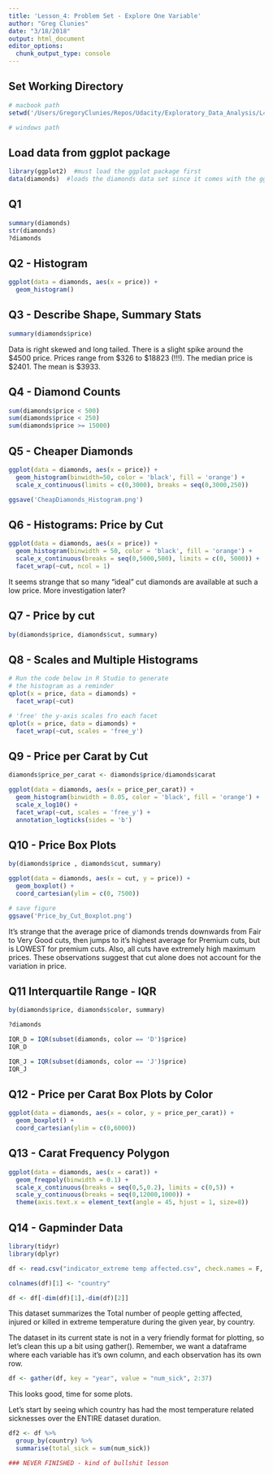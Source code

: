 ```yaml
---
title: 'Lesson_4: Problem Set - Explore One Variable'
author: "Greg Clunies"
date: "3/18/2018"
output: html_document
editor_options: 
  chunk_output_type: console
---
```


## Set Working Directory
```r
# macbook path
setwd('/Users/GregoryClunies/Repos/Udacity/Exploratory_Data_Analysis/L4_ProblemSet_ExploreOneVariable')

# windows path

```


## Load data from ggplot package
```r
library(ggplot2)  #must load the ggplot package first
data(diamonds)  #loads the diamonds data set since it comes with the ggplot package
```

## Q1
```r
summary(diamonds)
str(diamonds)
?diamonds
```

## Q2 - Histogram
```r
ggplot(data = diamonds, aes(x = price)) +
  geom_histogram()
```

## Q3 - Describe Shape, Summary Stats
```r
summary(diamonds$price)
```
Data is right skewed and long tailed. There is a slight spike around the \$4500 price. Prices range from \$326 to \$18823 (!!!). The median price is \$2401. The mean is \$3933.

## Q4 - Diamond Counts
```r
sum(diamonds$price < 500)
sum(diamonds$price < 250)
sum(diamonds$price >= 15000)
```

## Q5 - Cheaper Diamonds
```r
ggplot(data = diamonds, aes(x = price)) +
  geom_histogram(binwidth=50, color = 'black', fill = 'orange') +
  scale_x_continuous(limits = c(0,3000), breaks = seq(0,3000,250))

ggsave('CheapDiamonds_Histogram.png')
```

## Q6 - Histograms: Price by Cut
```r
ggplot(data = diamonds, aes(x = price)) +
  geom_histogram(binwidth = 50, color = 'black', fill = 'orange') +
  scale_x_continuous(breaks = seq(0,5000,500), limits = c(0, 5000)) +
  facet_wrap(~cut, ncol = 1)
```
It seems strange that so many "ideal" cut diamonds are available at such a 
low price. More investigation later?

## Q7 - Price by cut
```r
by(diamonds$price, diamonds$cut, summary)
```

## Q8 - Scales and Multiple Histograms
```r
# Run the code below in R Studio to generate
# the histogram as a reminder
qplot(x = price, data = diamonds) + 
  facet_wrap(~cut)

# 'free' the y-axis scales fro each facet
qplot(x = price, data = diamonds) + 
  facet_wrap(~cut, scales = 'free_y')
```

## Q9 - Price per Carat by Cut
```r
diamonds$price_per_carat <- diamonds$price/diamonds$carat

ggplot(data = diamonds, aes(x = price_per_carat)) +
  geom_histogram(binwidth = 0.05, color = 'black', fill = 'orange') +
  scale_x_log10() +
  facet_wrap(~cut, scales = 'free_y') +
  annotation_logticks(sides = 'b')
```

## Q10 - Price Box Plots
```r
by(diamonds$price , diamonds$cut, summary)

ggplot(data = diamonds, aes(x = cut, y = price)) + 
  geom_boxplot() + 
  coord_cartesian(ylim = c(0, 7500))

# save figure
ggsave('Price_by_Cut_Boxplot.png')
```
It's strange that the average price of diamonds trends downwards from Fair to Very Good cuts, then jumps to it's highest average for Premium cuts, but is LOWEST for premium cuts. Also, all cuts have extremely high maximum prices. These observations suggest that cut alone does not account for the variation in price. 

## Q11 Interquartile Range - IQR
```r
by(diamonds$price, diamonds$color, summary)

?diamonds

IQR_D = IQR(subset(diamonds, color == 'D')$price)
IQR_D

IQR_J = IQR(subset(diamonds, color == 'J')$price)
IQR_J
```

## Q12 - Price per Carat Box Plots by Color
```r
ggplot(data = diamonds, aes(x = color, y = price_per_carat)) +
  geom_boxplot() +
  coord_cartesian(ylim = c(0,6000))
```

## Q13 - Carat Frequency Polygon
```r
ggplot(data = diamonds, aes(x = carat)) +
  geom_freqpoly(binwidth = 0.1) +
  scale_x_continuous(breaks = seq(0,5,0.2), limits = c(0,5)) +
  scale_y_continuous(breaks = seq(0,12000,1000)) +
  theme(axis.text.x = element_text(angle = 45, hjust = 1, size=8))
```

## Q14 - Gapminder Data
```r
library(tidyr)
library(dplyr)

df <- read.csv("indicator_extreme temp affected.csv", check.names = F, stringsAsFactors=FALSE)

colnames(df)[1] <- "country"

df <- df[-dim(df)[1],-dim(df)[2]]
```
This dataset summarizes the Total number of people getting affected, injured or killed in extreme temperature during the given year, by country.

The dataset in its current state is not in a very friendly format for plotting, so let's clean this up a bit using gather(). Remember, we want a dataframe where each variable has it's own column, and each observation has its own row.

```r
df <- gather(df, key = "year", value = "num_sick", 2:37)
```
This looks good, time for some plots.

Let's start by seeing which country has had the most temperature related sicknesses over the ENTIRE dataset duration.
```r
df2 <- df %>%
  group_by(country) %>% 
  summarise(total_sick = sum(num_sick))

### NEVER FINISHED - kind of bullshit lesson
```
